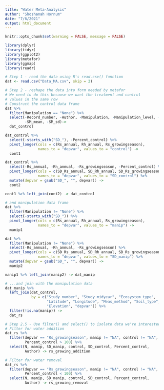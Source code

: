 ```yaml
---
title: "Water Meta-Analysis"
author: "Shoshanah Hornum"
date: "7/6/2021"
output: html_document
---
```


```r
knitr::opts_chunk$set(warning = FALSE, message = FALSE)
```

```r
library(dplyr)
library(tidyr)
library(ggplot2)
library(metafor)
library(ggmap)
library(readr)

# Step 1 - read the data using R's read.csv() function
dat <- read.csv("Data_MA.csv", skip = 2)
```

```r
# Step 2 - reshape the data into form needed by metafor
# We need to do this because we want the treatment and control
# values in the same row
# Construct the control data frame
dat %>% 
  filter(Manipulation == "None") %>% 
  select(-Record_number, -Author, -Manipulation, -Manipulation_level, -N,
         -SM_mean, -SM_sd)->
  dat_control

dat_control %>% 
  select(-starts_with("SD_"), -Percent_control) %>% 
  pivot_longer(cols = c(Rs_annual, Rh_annual, Rs_growingseason), 
               names_to = "depvar", values_to = "control") ->
  cont1

dat_control %>% 
  select(-Rs_annual, -Rh_annual, -Rs_growingseason, -Percent_control) %>% 
  pivot_longer(cols = c(SD_Rs_annual, SD_Rh_annual, SD_Rs_growingseason),
               names_to = "depvar", values_to = "SD_control") %>% 
  mutate(depvar = gsub("SD_", "", depvar)) ->
  cont2

cont1 %>% left_join(cont2) -> dat_control

# and manipulation data frame
dat %>% 
  filter(Manipulation != "None") %>% 
  select(-starts_with("SD_")) %>% 
  pivot_longer(cols = c(Rs_annual, Rh_annual, Rs_growingseason), 
               names_to = "depvar", values_to = "manip") ->
  manip1

dat %>% 
  filter(Manipulation != "None") %>% 
  select(-Rs_annual, -Rh_annual, -Rs_growingseason) %>% 
  pivot_longer(cols = c(SD_Rs_annual, SD_Rh_annual, SD_Rs_growingseason), 
               names_to = "depvar", values_to = "SD_manip") %>% 
  mutate(depvar = gsub("SD_", "", depvar)) ->
  manip2

manip1 %>% left_join(manip2) -> dat_manip

# ...and join with the manipulation data
dat_manip %>% 
  left_join(dat_control, 
            by = c("Study_number", "Study_midyear", "Ecosystem_type",
                   "Latitude", "Longitude", "Meas_method", "Soil_type", "Soil_drainage",
                   "Elevation", "depvar")) %>% 
  filter(!is.na(manip)) ->
  dat_rs

# Step 2.5 - Use filter() and select() to isolate data we're interested in
# Filter for water addition
dat_rs %>%
  filter(depvar == "Rs_growingseason", manip != "NA", control != "NA", 
         Percent_control > 100) %>% 
  select(N, manip, SD_manip, control, SD_control, Percent_control, 
         Author) -> rs_growing_addition

# Filter for water removal
dat_rs %>% 
  filter(depvar == "Rs_growingseason", manip != "NA", control != "NA", 
         Percent_control < 100) %>% 
  select(N, manip, SD_manip, control, SD_control, Percent_control, 
         Author) -> rs_growing_removal
```
